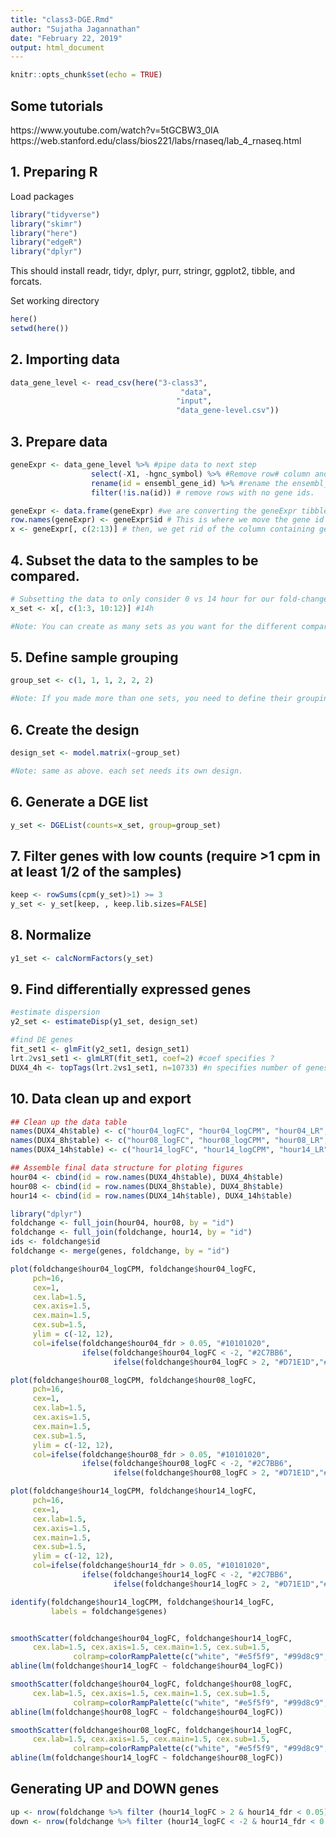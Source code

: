 ```yaml
---
title: "class3-DGE.Rmd"
author: "Sujatha Jagannathan"
date: "February 22, 2019"
output: html_document
---
```


```r
knitr::opts_chunk$set(echo = TRUE)
```

## Some tutorials
https://www.youtube.com/watch?v=5tGCBW3_0IA
https://web.stanford.edu/class/bios221/labs/rnaseq/lab_4_rnaseq.html

## 1. Preparing R
Load packages  
```r
library("tidyverse")
library("skimr")
library("here")
library("edgeR")
library("dplyr")
```
This should install readr, tidyr, dplyr, purr, stringr, ggplot2, tibble, and forcats.

Set working directory
```r
here()
setwd(here())
```

## 2. Importing data
```r

data_gene_level <- read_csv(here("3-class3", 
                                      "data", 
                                     "input",
                                     "data_gene-level.csv"))
```

## 3. Prepare data
```r
geneExpr <- data_gene_level %>% #pipe data to next step
                  select(-X1, -hgnc_symbol) %>% #Remove row# column and gene symbol
                  rename(id = ensembl_gene_id) %>% #rename the ensembl_gene_id to id
                  filter(!is.na(id)) # remove rows with no gene ids. 

geneExpr <- data.frame(geneExpr) #we are converting the geneExpr tibble to a data.frame for a specific reason. Tibbles do not allow a variable to be contained in a row name. Therefore, they don't allow row names at all. But for edgeR to work, we need the count data to be in a matrix with gene names as row names and sample names as column names. 
row.names(geneExpr) <- geneExpr$id # This is where we move the gene id information into row name
x <- geneExpr[, c(2:13)] # then, we get rid of the column containing gene id. Thus, generating out matrix of count data. 
```

## 4. Subset the data to the samples to be compared. 
```r
# Subsetting the data to only consider 0 vs 14 hour for our fold-change calculations
x_set <- x[, c(1:3, 10:12)] #14h

#Note: You can create as many sets as you want for the different comparisions you want to make, such as x_set1, x_set2, and so on. Just make sure to do the following steps also for each of the sets you made.
```

## 5. Define sample grouping
```r
group_set <- c(1, 1, 1, 2, 2, 2)

#Note: If you made more than one sets, you need to define their grouping individually as group_set1, group_set2, etc. 
```

## 6. Create the design
```r
design_set <- model.matrix(~group_set)

#Note: same as above. each set needs its own design. 
```

## 6. Generate a DGE list
```r
y_set <- DGEList(counts=x_set, group=group_set)
```

## 7. Filter genes with low counts (require >1 cpm in at least 1/2 of the samples)
```r
keep <- rowSums(cpm(y_set)>1) >= 3
y_set <- y_set[keep, , keep.lib.sizes=FALSE]
```

## 8. Normalize
```r
y1_set <- calcNormFactors(y_set)
```

## 9. Find differentially expressed genes
```r
#estimate dispersion
y2_set <- estimateDisp(y1_set, design_set)

#find DE genes
fit_set1 <- glmFit(y2_set1, design_set1)
lrt.2vs1_set1 <- glmLRT(fit_set1, coef=2) #coef specifies ?
DUX4_4h <- topTags(lrt.2vs1_set1, n=10733) #n specifies number of genes to view
```

## 10. Data clean up and export
```r
## Clean up the data table
names(DUX4_4h$table) <- c("hour04_logFC", "hour04_logCPM", "hour04_LR", "hour04_pval", "hour04_fdr")
names(DUX4_8h$table) <- c("hour08_logFC", "hour08_logCPM", "hour08_LR", "hour08_pval", "hour08_fdr")
names(DUX4_14h$table) <- c("hour14_logFC", "hour14_logCPM", "hour14_LR", "hour14_pval", "hour14_fdr")

## Assemble final data structure for ploting figures
hour04 <- cbind(id = row.names(DUX4_4h$table), DUX4_4h$table)
hour08 <- cbind(id = row.names(DUX4_8h$table), DUX4_8h$table)
hour14 <- cbind(id = row.names(DUX4_14h$table), DUX4_14h$table)

library("dplyr")
foldchange <- full_join(hour04, hour08, by = "id")
foldchange <- full_join(foldchange, hour14, by = "id")
ids <- foldchange$id
foldchange <- merge(genes, foldchange, by = "id")
```

```r
plot(foldchange$hour04_logCPM, foldchange$hour04_logFC, 
     pch=16, 
     cex=1,
     cex.lab=1.5, 
     cex.axis=1.5, 
     cex.main=1.5, 
     cex.sub=1.5,
     ylim = c(-12, 12),
     col=ifelse(foldchange$hour04_fdr > 0.05, "#10101020",
                ifelse(foldchange$hour04_logFC < -2, "#2C7BB6",
                       ifelse(foldchange$hour04_logFC > 2, "#D71E1D","#AADDA340"))))

plot(foldchange$hour08_logCPM, foldchange$hour08_logFC, 
     pch=16, 
     cex=1,
     cex.lab=1.5, 
     cex.axis=1.5, 
     cex.main=1.5, 
     cex.sub=1.5,
     ylim = c(-12, 12),
     col=ifelse(foldchange$hour08_fdr > 0.05, "#10101020",
                ifelse(foldchange$hour08_logFC < -2, "#2C7BB6",
                       ifelse(foldchange$hour08_logFC > 2, "#D71E1D","#AADDA340"))))

plot(foldchange$hour14_logCPM, foldchange$hour14_logFC, 
     pch=16, 
     cex=1,
     cex.lab=1.5,
     cex.axis=1.5, 
     cex.main=1.5, 
     cex.sub=1.5,
     ylim = c(-12, 12),
     col=ifelse(foldchange$hour14_fdr > 0.05, "#10101020",
                ifelse(foldchange$hour14_logFC < -2, "#2C7BB6",
                       ifelse(foldchange$hour14_logFC > 2, "#D71E1D","#AADDA340"))))

identify(foldchange$hour14_logCPM, foldchange$hour14_logFC,
         labels = foldchange$genes)


smoothScatter(foldchange$hour04_logFC, foldchange$hour14_logFC,
     cex.lab=1.5, cex.axis=1.5, cex.main=1.5, cex.sub=1.5, 
              colramp=colorRampPalette(c("white", "#e5f5f9", "#99d8c9", "#2ca25f")))
abline(lm(foldchange$hour14_logFC ~ foldchange$hour04_logFC))

smoothScatter(foldchange$hour04_logFC, foldchange$hour08_logFC,
     cex.lab=1.5, cex.axis=1.5, cex.main=1.5, cex.sub=1.5, 
              colramp=colorRampPalette(c("white", "#e5f5f9", "#99d8c9", "#2ca25f")))
abline(lm(foldchange$hour08_logFC ~ foldchange$hour04_logFC))

smoothScatter(foldchange$hour08_logFC, foldchange$hour14_logFC,
     cex.lab=1.5, cex.axis=1.5, cex.main=1.5, cex.sub=1.5, 
              colramp=colorRampPalette(c("white", "#e5f5f9", "#99d8c9", "#2ca25f")))
abline(lm(foldchange$hour14_logFC ~ foldchange$hour08_logFC))
```

## Generating UP and DOWN genes
```r
up <- nrow(foldchange %>% filter (hour14_logFC > 2 & hour14_fdr < 0.05))
down <- nrow(foldchange %>% filter (hour14_logFC < -2 & hour14_fdr < 0.05))
```